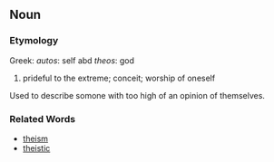 ==Noun==

===Etymology===
Greek: ''autos'': self abd ''theos'': god

#prideful to the extreme; conceit; worship of oneself

Used to describe somone with too high of an opinion of themselves.

===Related Words===

*[[theism]]
*[[theistic]]